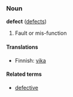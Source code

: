 ===Noun===
'''defect''' ([[defects]])

#Fault or mis-function

====Translations====

*Finnish: [[vika]]

====Related terms====
*[[defective]]